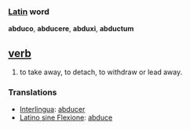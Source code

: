 === [[Latin]] word ===
'''abduco''', '''abducere''', '''abduxi''', '''abductum'''

== [[verb]] ==
#to take away, to detach, to withdraw or lead away.

=== Translations ===
*[[Interlingua]]: [[abducer]]
*[[Latino sine Flexione]]: [[abduce]]